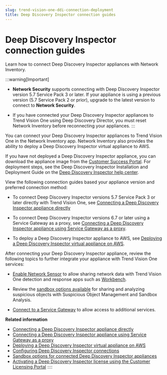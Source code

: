 ```yaml
---
slug: trend-vision-one-ddi-connection-deployment
title: Deep Discovery Inspector connection guides
---
```

# Deep Discovery Inspector connection guides

Learn how to connect Deep Discovery Inspector appliances with Network Inventory.

:::warning[Important]

- **Network Security** supports connecting with Deep Discovery Inspector version 5.7 Service Pack 3 or later. If your appliance is using a previous version (5.7 Service Pack 2 or prior), upgrade to the latest version to connect to **Network Security**.

- If you have connected your Deep Discovery Inspector appliances to Trend Vision One using Deep Discovery Director, you must reset Network Inventory before reconnecting your appliances.
:::

You can connect your Deep Discovery Inspector appliances to Trend Vision One in the Network Inventory app. Network Inventory also provides the ability to deploy a Deep Discovery Inspector virtual appliance to AWS.

If you have not deployed a Deep Discovery Inspector appliance, you can download the appliance image from the [Customer Success Portal](https://success.trendmicro.com/dcx/s/license). For deployment steps, see the Deep Discovery Inspector Installation and Deployment Guide on the [Deep Discovery Inspector help center](https://docs.trendmicro.com/en-us/documentation/deep-discovery-inspector/).

View the following connection guides based your appliance version and preferred connection method:

- To connect Deep Discovery Inspector versions 5.7 Service Pack 3 or later directly with Trend Vision One, see [Connecting a Deep Discovery Inspector appliance directly](connecting-ddi-directly.mdx)

- To connect Deep Discovery Inspector versions 6.7 or later using a Service Gateway as a proxy, see [Connecting a Deep Discovery Inspector appliance using Service Gateway as a proxy](ddi-connect-service-gateway.mdx).

- To deploy a Deep Discovery Inspector appliance to AWS, see [Deploying a Deep Discovery Inspector virtual appliance on AWS](deploying-ddi-appliance-aws.mdx).

After connecting your Deep Discovery Inspector appliance, review the following topics to further integrate your appliance with Trend Vision One services:

- [Enable Network Sensor](deep-discovery-inspector-appliances.mdx) to allow sharing network data with Trend Vision One detection and response apps such as [Workbench](workbench.mdx).

- Review the [sandbox options available](sandbox-deep-discovery-inspector.mdx) for sharing and analyzing suspicious objects with Suspicious Object Management and Sandbox Analysis.

- [Connect to a Service Gateway](configuring-ddi-connections.mdx) to allow access to additional services.

**Related information**

- [Connecting a Deep Discovery Inspector appliance directly](connecting-ddi-directly.md "Connect a Deep Discover Inspector appliance using Network Inventory.")
- [Connecting a Deep Discovery Inspector appliance using Service Gateway as a proxy](ddi-connect-service-gateway.md "Connect a Deep Discover Inspector appliance using a Service Gateway as a proxy.")
- [Deploying a Deep Discovery Inspector virtual appliance on AWS](deploying-ddi-appliance-aws.md "Learn how to connect a Deep Discovery Inspector virtual appliance deployed on AWS.")
- [Configuring Deep Discovery Inspector connections](configuring-ddi-connections.md "Manage how Deep Discovery Inspector appliances connect to Network Security and whether to leverage a Service Gateway as a service source.")
- [Sandbox options for connected Deep Discovery Inspector appliances](sandbox-deep-discovery-inspector.md "Review the options available for integrating and enabling analysis of suspicious files in a virtual sandbox for your Deep Discovery Inspector appliances.")
- [Activating a Deep Discovery Inspector license using the Customer Licensing Portal](activate-ddi-clp.md "Activate your Deep Discovery Inspector license to connect to Network Security and integrate with Sandbox as a Service.")
::::
